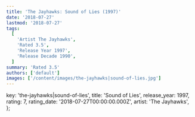 ```yaml
---
title: 'The Jayhawks: Sound of Lies (1997)'
date: '2018-07-27'
lastmod: '2018-07-27'
tags:
  [
    'Artist The Jayhawks',
    'Rated 3.5',
    'Release Year 1997',
    'Release Decade 1990',
  ]
summary: 'Rated 3.5'
authors: ['default']
images: ['/content/images/the-jayhawks|sound-of-lies.jpg']
---
```


  key: 'the-jayhawks|sound-of-lies',
  title: 'Sound of Lies',
  release_year: 1997,
  rating: 7,
  rating_date: '2018-07-27T00:00:00.000Z',
  artist: 'The Jayhawks',
};

<MusicRating data={data} />
